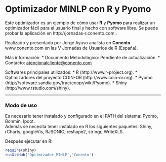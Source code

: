 Optimizador MINLP con R y Pyomo
========================================================
Este optimizador es un ejemplo de cómo usar **R** y **Pyomo** para realizar un optimizador fácil para el usuario final y hecho con software libre. Se puede probar la aplicación en http://jornadas-r.conento.com . 

Realizado y presentado por Jorge Ayuso analista en **Conento** www.conento.com en las V Jornadas de Usuarios de R (España).


Más información:
* Documento Metodológico: Pendiente de actualización.
* Contacto: [atencionalcliente@conento.com](mailto:atencionalcliente@conento.com)

Softwares principales utilizados:
* R (http://www.r-project.org).
* Optimizadores del proyecto COIN-OR (http://www.coin-or.org).
* Pyomo (http://software.sandia.gov/trac/coopr/wiki/Pyomo).
* Shiny (http://www.rstudio.com/shiny).

******
### Modo de uso
Es necesario tener instalado y configurado en el PATH del sistema: Pyomo, Bonmin, Ipopt.  
Además se necesita tener instalado en R los siguientes paquetes: Shiny, rCharts, googleVis, RJSONIO, reshape2, stringr, WriteXLS.  

Después ejecutar en R:

```r
require(shiny)
runGitHub('Optimizador_MINLP','Conento')
```

